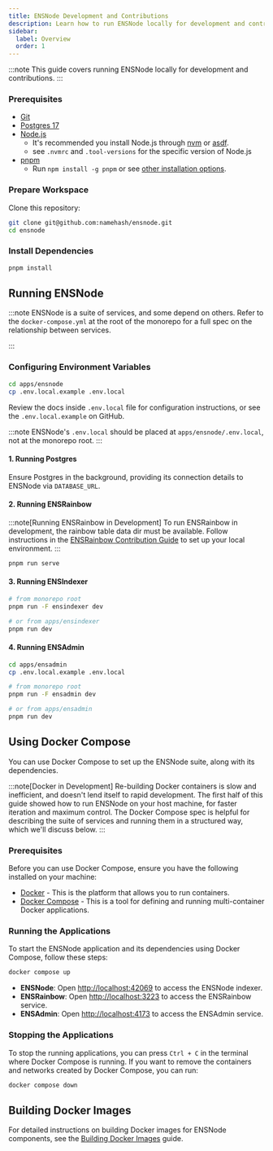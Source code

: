 ```yaml
---
title: ENSNode Development and Contributions
description: Learn how to run ENSNode locally for development and contributions.
sidebar:
  label: Overview
  order: 1
---
```



:::note
This guide covers running ENSNode locally for development and contributions.
:::

### Prerequisites

- [Git](https://git-scm.com/)
- [Postgres 17](https://www.postgresql.org/)
- [Node.js](https://nodejs.org/)
  - It's recommended you install Node.js through [nvm](https://github.com/nvm-sh/nvm) or [asdf](https://asdf-vm.com/).
  - see `.nvmrc` and `.tool-versions` for the specific version of Node.js
- [pnpm](https://pnpm.io/)
  - Run `npm install -g pnpm` or see [other installation options](https://pnpm.io/installation).

### Prepare Workspace

Clone this repository:

```bash
git clone git@github.com:namehash/ensnode.git
cd ensnode
```

### Install Dependencies

```bash
pnpm install
```

## Running ENSNode

:::note
ENSNode is a suite of services, and some depend on others. Refer to the `docker-compose.yml` at the root of the monorepo for a full spec on the relationship between services.

<LinkCard
  title="View docker-compose.yml on GitHub"
  description="See the Docker Compose configuration file defining service relationships"
  href="https://github.com/namehash/ensnode/blob/main/docker-compose.yml"
  target="_blank"
/>
:::

### Configuring Environment Variables

```bash
cd apps/ensnode
cp .env.local.example .env.local
```

Review the docs inside `.env.local` file for configuration instructions, or see the `.env.local.example` on GitHub.

<LinkCard
  title="View .env.local.example on GitHub"
  description="See the example environment configuration file"
  href="https://github.com/namehash/ensnode/blob/main/apps/ensnode/.env.local.example"
  target="_blank"
/>

:::note
ENSNode's `.env.local` should be placed at `apps/ensnode/.env.local`, not at the monorepo root.
:::

#### 1. Running Postgres

Ensure Postgres in the background, providing its connection details to ENSNode via `DATABASE_URL`.

#### 2. Running ENSRainbow

:::note[Running ENSRainbow in Development]
To run ENSRainbow in development, the rainbow table data dir must be available. Follow instructions in the [ENSRainbow Contribution Guide](/ensrainbow/contributing) to set up your local environment.
:::

```bash
pnpm run serve
```

#### 3. Running ENSIndexer

```bash
# from monorepo root
pnpm run -F ensindexer dev

# or from apps/ensindexer
pnpm run dev
```

<LinkCard
  title="View Ponder Documentation"
  description="Learn more about running Ponder indexers in development and production"
  href="https://ponder.sh/"
  target="_blank"
/>

#### 4. Running ENSAdmin

```bash
cd apps/ensadmin
cp .env.local.example .env.local
```

```bash
# from monorepo root
pnpm run -F ensadmin dev

# or from apps/ensadmin
pnpm run dev
```

## Using Docker Compose

You can use Docker Compose to set up the ENSNode suite, along with its dependencies.

:::note[Docker in Development]
Re-building Docker containers is slow and inefficient, and doesn't lend itself to rapid development. The first half of this guide showed how to run ENSNode on your host machine, for faster iteration and maximum control. The Docker Compose spec is helpful for describing the suite of services and running them in a structured way, which we'll discuss below.
:::

### Prerequisites

Before you can use Docker Compose, ensure you have the following installed on your machine:

- [Docker](https://www.docker.com/get-started) - This is the platform that allows you to run containers.
- [Docker Compose](https://docs.docker.com/compose/install/) - This is a tool for defining and running multi-container Docker applications.

### Running the Applications

To start the ENSNode application and its dependencies using Docker Compose, follow these steps:

```bash
docker compose up
```

- **ENSNode**: Open [http://localhost:42069](http://localhost:42069) to access the ENSNode indexer.
- **ENSRainbow**: Open [http://localhost:3223](http://localhost:3223) to access the ENSRainbow service.
- **ENSAdmin**: Open [http://localhost:4173](http://localhost:4173) to access the ENSAdmin service.

### Stopping the Applications

To stop the running applications, you can press `Ctrl + C` in the terminal where Docker Compose is running. If you want to remove the containers and networks created by Docker Compose, you can run:

```bash
docker compose down
```

## Building Docker Images

For detailed instructions on building Docker images for ENSNode components, see the [Building Docker Images](/ensnode/contributing/building) guide.
